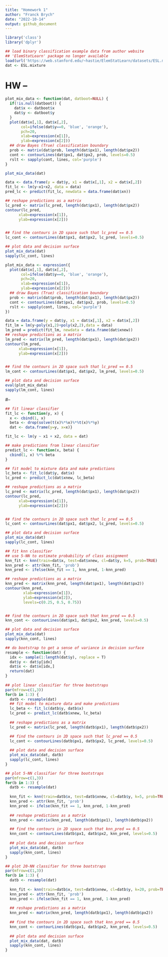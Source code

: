 ```yaml
---
title: "Homework 1"
author: "Franck Brych"
date: "2022-10-14"
output: github_document
---
```


```r
library('class')
library('dplyr')
```

```r
## load binary classification example data from author website 
## 'ElemStatLearn' package no longer available
load(url('https://web.stanford.edu/~hastie/ElemStatLearn/datasets/ESL.mixture.rda'))
dat <- ESL.mixture
```
# HW --
```r
plot_mix_data <- function(dat, datboot=NULL) {
  if(!is.null(datboot)) {
    dat$x <- datboot$x
    dat$y <- datboot$y
  }
  plot(dat$x[,1], dat$x[,2],
       col=ifelse(dat$y==0, 'blue', 'orange'),
       pch=20,
       xlab=expression(x[1]),
       ylab=expression(x[2]))
  ## draw Bayes (True) classification boundary
  prob <- matrix(dat$prob, length(dat$px1), length(dat$px2))
  cont <- contourLines(dat$px1, dat$px2, prob, levels=0.5)
  rslt <- sapply(cont, lines, col='purple')
}

plot_mix_data(dat)
```

```r
data <- data.frame(y = dat$y, x1 = dat$x[,1], x2 = dat$x[,2])
fit_lc <- lm(y~x1+x2, data = data)
pred_lc <- predict(fit_lc, newdata = data.frame(dat$xn))

## reshape predictions as a matrix
lc_pred <- matrix(lc_pred, length(dat$px1), length(dat$px2))
contour(lc_pred,
      xlab=expression(x[1]),
      ylab=expression(x[2]))


## find the contours in 2D space such that lc_pred == 0.5
lc_cont <- contourLines(dat$px1, dat$px2, lc_pred, levels=0.5)

## plot data and decision surface
plot_mix_data(dat)
sapply(lc_cont, lines)
```

```r
plot_mix_data <- expression({
  plot(dat$x[,1], dat$x[,2],
       col=ifelse(dat$y==0, 'blue', 'orange'),
       pch=20,
       xlab=expression(x[1]),
       ylab=expression(x[2]))
  ## draw Bayes (True) classification boundary
  prob <- matrix(dat$prob, length(dat$px1), length(dat$px2))
  cont <- contourLines(dat$px1, dat$px2, prob, levels=0.5)
  rslt <- sapply(cont, lines, col='purple')
})

data = data.frame(y = dat$y, x1 = dat$x[,1], x2 = dat$x[,2])
fit_lm = lm(y~poly(x1,2)+poly(x2,2),data = data)
lm_pred = predict(fit_lm, newdata = data.frame(dat$xnew))
## reshape predictions as a matrix
lm_pred <- matrix(lm_pred, length(dat$px1), length(dat$px2))
contour(lm_pred,
      xlab=expression(x[1]),
      ylab=expression(x[2]))


## find the contours in 2D space such that lc_pred == 0.5
lm_cont <- contourLines(dat$px1, dat$px2, lm_pred, levels=0.5)

## plot data and decision surface
eval(plot_mix_data)
sapply(lm_cont, lines)
```

#--
```r
## fit linear classifier
fit_lc <- function(y, x) {
  x <- cbind(1, x)
  beta <- drop(solve(t(x)%*%x)%*%t(x)%*%y)
  dat <- data.frame(y=y, x=x)}

fit_lc <- lm(y ~ x1 + x2, data = dat)

## make predictions from linear classifier
predict_lc <- function(x, beta) {
  cbind(1, x) %*% beta
}
```

```r
## fit model to mixture data and make predictions
lc_beta <- fit_lc(dat$y, dat$x)
lc_pred <- predict_lc(dat$xnew, lc_beta)

## reshape predictions as a matrix
lc_pred <- matrix(lc_pred, length(dat$px1), length(dat$px2))
contour(lc_pred,
      xlab=expression(x[1]),
      ylab=expression(x[2]))


## find the contours in 2D space such that lc_pred == 0.5
lc_cont <- contourLines(dat$px1, dat$px2, lc_pred, levels=0.5)

## plot data and decision surface
plot_mix_data(dat)
sapply(lc_cont, lines)
```

```r
## fit knn classifier
## use 5-NN to estimate probability of class assignment
knn_fit <- knn(train=dat$x, test=dat$xnew, cl=dat$y, k=5, prob=TRUE)
knn_pred <- attr(knn_fit, 'prob')
knn_pred <- ifelse(knn_fit == 1, knn_pred, 1-knn_pred)

## reshape predictions as a matrix
knn_pred <- matrix(knn_pred, length(dat$px1), length(dat$px2))
contour(knn_pred,
        xlab=expression(x[1]),
        ylab=expression(x[2]),
        levels=c(0.25, 0.5, 0.75))


## find the contours in 2D space such that knn_pred == 0.5
knn_cont <- contourLines(dat$px1, dat$px2, knn_pred, levels=0.5)

## plot data and decision surface
plot_mix_data(dat)
sapply(knn_cont, lines)
```


```r
## do bootstrap to get a sense of variance in decision surface
resample <- function(dat) {
  idx <- sample(1:length(dat$y), replace = T)
  dat$y <- dat$y[idx]
  dat$x <- dat$x[idx,]
  return(dat)
}
  
## plot linear classifier for three bootstraps
par(mfrow=c(1,3))
for(b in 1:3) {
  datb <- resample(dat)
  ## fit model to mixture data and make predictions
  lc_beta <- fit_lc(datb$y, datb$x)
  lc_pred <- predict_lc(datb$xnew, lc_beta)
  
  ## reshape predictions as a matrix
  lc_pred <- matrix(lc_pred, length(datb$px1), length(datb$px2))

  ## find the contours in 2D space such that lc_pred == 0.5
  lc_cont <- contourLines(datb$px1, datb$px2, lc_pred, levels=0.5)
  
  ## plot data and decision surface
  plot_mix_data(dat, datb)
  sapply(lc_cont, lines)
}

## plot 5-NN classifier for three bootstraps
par(mfrow=c(1,3))
for(b in 1:3) {
  datb <- resample(dat)
  
  knn_fit <- knn(train=datb$x, test=datb$xnew, cl=datb$y, k=5, prob=TRUE)
  knn_pred <- attr(knn_fit, 'prob')
  knn_pred <- ifelse(knn_fit == 1, knn_pred, 1-knn_pred)
  
  ## reshape predictions as a matrix
  knn_pred <- matrix(knn_pred, length(datb$px1), length(datb$px2))

  ## find the contours in 2D space such that knn_pred == 0.5
  knn_cont <- contourLines(datb$px1, datb$px2, knn_pred, levels=0.5)
  
  ## plot data and decision surface
  plot_mix_data(dat, datb)
  sapply(knn_cont, lines)
}
```

```r
## plot 20-NN classifier for three bootstraps
par(mfrow=c(1,3))
for(b in 1:3) {
  datb <- resample(dat)
  
  knn_fit <- knn(train=datb$x, test=datb$xnew, cl=datb$y, k=20, prob=TRUE)
  knn_pred <- attr(knn_fit, 'prob')
  knn_pred <- ifelse(knn_fit == 1, knn_pred, 1-knn_pred)
  
  ## reshape predictions as a matrix
  knn_pred <- matrix(knn_pred, length(datb$px1), length(datb$px2))
  
  ## find the contours in 2D space such that knn_pred == 0.5
  knn_cont <- contourLines(datb$px1, datb$px2, knn_pred, levels=0.5)
  
  ## plot data and decision surface
  plot_mix_data(dat, datb)
  sapply(knn_cont, lines)
}
```
